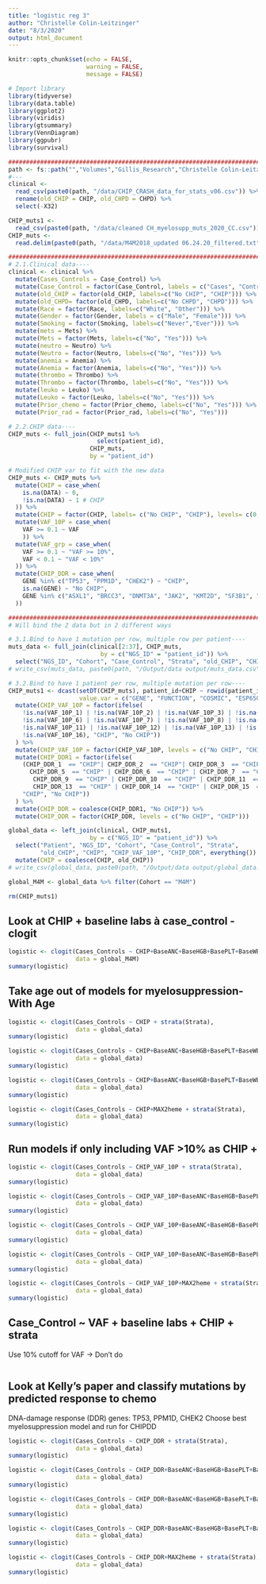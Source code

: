 ```yaml
---
title: "logistic reg 3"
author: "Christelle Colin-Leitzinger"
date: "8/3/2020"
output: html_document
---
```


```r
knitr::opts_chunk$set(echo = FALSE,
                      warning = FALSE,
                      message = FALSE)
```

```r
# Import library
library(tidyverse)
library(data.table)
library(ggplot2)
library(viridis)
library(gtsummary)
library(VennDiagram)
library(ggpubr)
library(survival)
```

```r
#######################################################################################  I  ### Load data----
path <- fs::path("","Volumes","Gillis_Research","Christelle Colin-Leitzinger", "CHIP_myelosuppression_M4M 2018")
#---
clinical <-
  read_csv(paste0(path, "/data/CHIP_CRASH_data_for_stats_v06.csv")) %>% 
  rename(old_CHIP = CHIP, old_CHPD = CHPD) %>% 
  select(-X32)

CHIP_muts1 <- 
  read_csv(paste0(path, "/data/cleaned CH_myelosupp_muts_2020_CC.csv"))
CHIP_muts <- 
  read.delim(paste0(path, "/data/M4M2018_updated 06.24.20_filtered.txt"))

#######################################################################################  II  ### Data cleaning----
# 2.1.Clinical data----
clinical <- clinical %>% 
  mutate(Cases_Controls = Case_Control) %>% 
  mutate(Case_Control = factor(Case_Control, labels = c("Cases", "Controls"), levels= c(1, 0))) %>% # 0 = ctrl
  mutate(old_CHIP = factor(old_CHIP, labels=c("No CHIP", "CHIP"))) %>% 
  mutate(old_CHPD= factor(old_CHPD, labels=c("No CHPD", "CHPD"))) %>% 
  mutate(Race = factor(Race, labels=c("White", "Other"))) %>% 
  mutate(Gender = factor(Gender, labels = c("Male", "Female"))) %>% 
  mutate(Smoking = factor(Smoking, labels=c("Never","Ever"))) %>% 
  mutate(mets = Mets) %>% 
  mutate(Mets = factor(Mets, labels=c("No", "Yes"))) %>%
  mutate(neutro = Neutro) %>% 
  mutate(Neutro = factor(Neutro, labels=c("No", "Yes"))) %>%
  mutate(anemia = Anemia) %>% 
  mutate(Anemia = factor(Anemia, labels=c("No", "Yes"))) %>%
  mutate(thrombo = Thrombo) %>% 
  mutate(Thrombo = factor(Thrombo, labels=c("No", "Yes"))) %>%
  mutate(leuko = Leuko) %>% 
  mutate(Leuko = factor(Leuko, labels=c("No", "Yes"))) %>%
  mutate(Prior_chemo = factor(Prior_chemo, labels=c("No", "Yes"))) %>% 
  mutate(Prior_rad = factor(Prior_rad, labels=c("No", "Yes")))

# 2.2.CHIP data----
CHIP_muts <- full_join(CHIP_muts1 %>% 
                         select(patient_id),
                       CHIP_muts, 
                       by = "patient_id")

# Modified CHIP var to fit with the new data
CHIP_muts <- CHIP_muts %>% 
  mutate(CHIP = case_when(
    is.na(DATA) ~ 0,
    !is.na(DATA) ~ 1 # CHIP
  )) %>% 
  mutate(CHIP = factor(CHIP, labels= c("No CHIP", "CHIP"), levels= c(0, 1))) %>% 
  mutate(VAF_10P = case_when(
    VAF >= 0.1 ~ VAF
    )) %>% 
  mutate(VAF_grp = case_when(
    VAF >= 0.1 ~ "VAF >= 10%",
    VAF < 0.1 ~ "VAF < 10%"
  )) %>% 
  mutate(CHIP_DDR = case_when(
    GENE %in% c("TP53", "PPM1D", "CHEK2") ~ "CHIP",
    is.na(GENE) ~ "No CHIP",
    GENE %in% c("ASXL1", "BRCC3", "DNMT3A", "JAK2", "KMT2D", "SF3B1", "SH2B3", "SRSF2", "TET2") ~ "No CHIP"
  ))

#######################################################################################  III  ### Data binding----
# Will bind the 2 data but in 2 different ways 

# 3.1.Bind to have 1 mutation per row, multiple row per patient----
muts_data <- full_join(clinical[2:37], CHIP_muts, 
                          by = c("NGS_ID" = "patient_id")) %>%
  select("NGS_ID", "Cohort", "Case_Control", "Strata", "old_CHIP", "CHIP", "CHIP_DDR", everything())
# write_csv(muts_data, paste0(path, "/Output/data output/muts_data.csv"))

# 3.2.Bind to have 1 patient per row, multiple mutation per row----
CHIP_muts1 <- dcast(setDT(CHIP_muts), patient_id+CHIP ~ rowid(patient_id),
                    value.var = c("GENE", "FUNCTION", "COSMIC", "ESP6500", "VAF", "DEPTH", "VAF_10P", "CHIP_DDR")) %>% 
  mutate(CHIP_VAF_10P = factor(ifelse(
    !is.na(VAF_10P_1) | !is.na(VAF_10P_2) | !is.na(VAF_10P_3) | !is.na(VAF_10P_4) | !is.na(VAF_10P_5) |
    !is.na(VAF_10P_6) | !is.na(VAF_10P_7) | !is.na(VAF_10P_8) | !is.na(VAF_10P_9) | !is.na(VAF_10P_10) |
    !is.na(VAF_10P_11) | !is.na(VAF_10P_12) | !is.na(VAF_10P_13) | !is.na(VAF_10P_14) | !is.na(VAF_10P_15) |
    !is.na(VAF_10P_16), "CHIP", "No CHIP"))
  ) %>% 
  mutate(CHIP_VAF_10P = factor(CHIP_VAF_10P, levels = c("No CHIP", "CHIP"))) %>% 
  mutate(CHIP_DDR1 = factor(ifelse(
    (CHIP_DDR_1  == "CHIP"| CHIP_DDR_2  == "CHIP"| CHIP_DDR_3  == "CHIP"| CHIP_DDR_4  == "CHIP" |
      CHIP_DDR_5  == "CHIP" | CHIP_DDR_6  == "CHIP" | CHIP_DDR_7  == "CHIP" | CHIP_DDR_8  == "CHIP" |
       CHIP_DDR_9  == "CHIP" | CHIP_DDR_10  == "CHIP" | CHIP_DDR_11  == "CHIP" | CHIP_DDR_12  == "CHIP" |
       CHIP_DDR_13  == "CHIP" | CHIP_DDR_14  == "CHIP" | CHIP_DDR_15  == "CHIP" | CHIP_DDR_16 == "CHIP"),
    "CHIP", "No CHIP"))
  ) %>% 
  mutate(CHIP_DDR = coalesce(CHIP_DDR1, "No CHIP")) %>% 
  mutate(CHIP_DDR = factor(CHIP_DDR, levels = c("No CHIP", "CHIP")))

global_data <- left_join(clinical, CHIP_muts1, 
                       by = c("NGS_ID" = "patient_id")) %>%
  select("Patient", "NGS_ID", "Cohort", "Case_Control", "Strata", 
         "old_CHIP", "CHIP", "CHIP_VAF_10P", "CHIP_DDR", everything()) %>% 
  mutate(CHIP = coalesce(CHIP, old_CHIP))
# write_csv(global_data, paste0(path, "/Output/data output/global_data.csv"))

global_M4M <- global_data %>% filter(Cohort == "M4M")

rm(CHIP_muts1)

```

## Look at CHIP + baseline labs à case_control - clogit
```r
logistic <- clogit(Cases_Controls ~ CHIP+BaseANC+BaseHGB+BasePLT+BaseWBC + strata(Strata),
                   data = global_M4M)
summary(logistic)
```

## Take age out of models for myelosuppression-With Age
```r
logistic <- clogit(Cases_Controls ~ CHIP + strata(Strata),
                   data = global_data)
summary(logistic)

logistic <- clogit(Cases_Controls ~ CHIP+BaseANC+BaseHGB+BasePLT+BaseWBC+MAX2heme + strata(Strata),
                   data = global_data)
summary(logistic)

logistic <- clogit(Cases_Controls ~ CHIP+BaseANC+BaseHGB+BasePLT+BaseWBC+MAX2heme+Prior_rad + strata(Strata),
                   data = global_data)
summary(logistic)

logistic <- clogit(Cases_Controls ~ CHIP+MAX2heme + strata(Strata),
                   data = global_data)
summary(logistic)
```

## Run models if only including VAF >10% as CHIP +
```r
logistic <- clogit(Cases_Controls ~ CHIP_VAF_10P + strata(Strata),
                   data = global_data)
summary(logistic)

logistic <- clogit(Cases_Controls ~ CHIP_VAF_10P+BaseANC+BaseHGB+BasePLT+BaseWBC + strata(Strata),
                   data = global_data)
summary(logistic)

logistic <- clogit(Cases_Controls ~ CHIP_VAF_10P+BaseANC+BaseHGB+BasePLT+BaseWBC+MAX2heme + strata(Strata),
                   data = global_data)
summary(logistic)

logistic <- clogit(Cases_Controls ~ CHIP_VAF_10P+BaseANC+BaseHGB+BasePLT+BaseWBC+MAX2heme+Prior_rad + strata(Strata),
                   data = global_data)
summary(logistic)

logistic <- clogit(Cases_Controls ~ CHIP_VAF_10P+MAX2heme + strata(Strata),
                   data = global_data)
summary(logistic)

```

## Case_Control ~ VAF + baseline labs + CHIP + strata
Use 10% cutoff for VAF -> Don't do
```r

```
## Look at Kelly’s paper and classify mutations by predicted response to chemo
DNA-damage response (DDR) genes: TP53, PPM1D, CHEK2
Choose best myelosuppression model and run for CHIPDD
```r
logistic <- clogit(Cases_Controls ~ CHIP_DDR + strata(Strata),
                   data = global_data)
summary(logistic)

logistic <- clogit(Cases_Controls ~ CHIP_DDR+BaseANC+BaseHGB+BasePLT+BaseWBC + strata(Strata),
                   data = global_data)
summary(logistic)

logistic <- clogit(Cases_Controls ~ CHIP_DDR+BaseANC+BaseHGB+BasePLT+BaseWBC+MAX2heme + strata(Strata),
                   data = global_data)
summary(logistic)

logistic <- clogit(Cases_Controls ~ CHIP_DDR+BaseANC+BaseHGB+BasePLT+BaseWBC+MAX2heme+Prior_rad + strata(Strata),
                   data = global_data)
summary(logistic)

logistic <- clogit(Cases_Controls ~ CHIP_DDR+MAX2heme + strata(Strata),
                   data = global_data)
summary(logistic)
```

